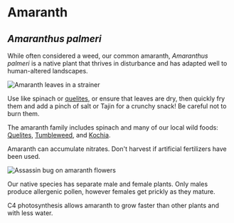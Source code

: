 # Amaranth

## _Amaranthus palmeri_

While often considered a weed, our common amaranth, _Amaranthus palmeri_ is a native plant that thrives in disturbance and has adapted well to human-altered landscapes.

![Amaranth leaves in a strainer](/assets/amaranthus/img/leaves.jpg "Wild amaranth leaves mixed with a few from cultivated Komo or Hopi Red Dye amaranth.")

Use like spinach or [quelites](chenopodium), or ensure that leaves are dry, then quickly fry them and add a pinch of salt or Tajin for a crunchy snack! Be careful not to burn them.

The amaranth family includes spinach and many of our local wild foods: [Quelites](chenopodium), [Tumbleweed](salsola), and [Kochia](bassia).

Amaranth can accumulate nitrates. Don't harvest if artificial fertilizers have been used.

![Assassin bug on amaranth flowers](/assets/amaranthus/img/bug.jpg "The spiny flowers on female amaranth plant provide home for insects like this baby assassin bug.")

Our native species has separate male and female plants. Only males produce allergenic pollen, however females get prickly as they mature.

C4 photosynthesis allows amaranth to grow faster than other plants and with less water.
